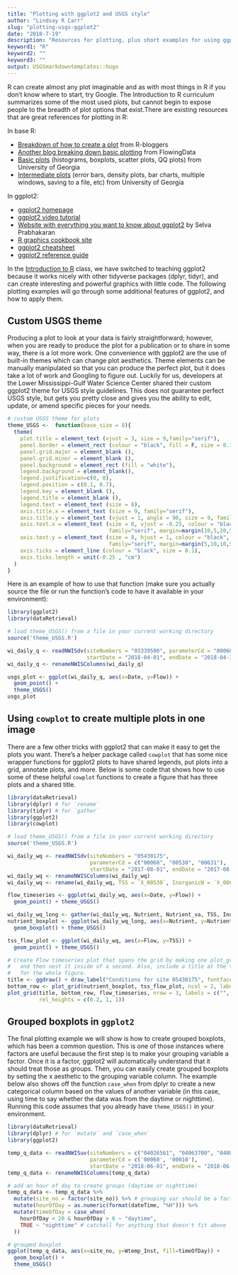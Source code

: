 ```yaml
---
title: "Plotting with ggplot2 and USGS style"
author: "Lindsay R Carr"
slug: "plotting-usgs-ggplot2"
date: "2018-7-19"
description: "Resources for plotting, plus short examples for using ggplot2 for common use-cases and adding USGS style."
keyword1: "R"
keyword2: ""
keyword3: ""
output: USGSmarkdowntemplates::hugo
---
```


R can create almost any plot imaginable and as with most things in R if you don’t know where to start, try Google. The Introduction to R curriculum summarizes some of the most used plots, but cannot begin to expose people to the breadth of plot options that exist.There are existing resources that are great references for plotting in R:

In base R:

* [Breakdown of how to create a plot](https://www.r-bloggers.com/how-to-plot-a-graph-in-r/) from R-bloggers
* [Another blog breaking down basic plotting](https://flowingdata.com/2012/12/17/getting-started-with-charts-in-r/) from FlowingData
* [Basic plots](https://www.cyclismo.org/tutorial/R/plotting.html) (histograms, boxplots, scatter plots, QQ plots) from University of Georgia
* [Intermediate plots](https://www.cyclismo.org/tutorial/R/intermediatePlotting.html) (error bars, density plots, bar charts, multiple windows, saving to a file, etc) from University of Georgia

In ggplot2:

* [ggplot2 homepage](http://ggplot2.tidyverse.org/)
* [ggplot2 video tutorial](https://www.youtube.com/watch?v=rsG-GgR0aEY)
* [Website with everything you want to know about ggplot2](http://r-statistics.co/Complete-Ggplot2-Tutorial-Part1-With-R-Code.html) by Selva Prabhakaran
* [R graphics cookbook site](http://www.cookbook-r.com/Graphs/)
* [ggplot2 cheatsheet](https://www.rstudio.com/wp-content/uploads/2015/03/ggplot2-cheatsheet.pdf)
* [ggplot2 reference guide](http://ggplot2.tidyverse.org/reference/)

In the [Introduction to R](https://owi.usgs.gov/R/training-curriculum/intro-curriculum) class, we have switched to teaching ggplot2 because it works nicely with other tidyverse packages (dplyr, tidyr), and can create interesting and powerful graphics with little code. The following plotting examples will go through some additional features of ggplot2, and how to apply them.

## Custom USGS theme

Producing a plot to look at your data is fairly straightforward; however, when you are ready to produce the plot for a publication or to share in some way, there is a lot more work. One convenience with ggplot2 are the use of built-in themes which can change plot aesthetics. Theme elements can be manually manipulated so that you can produce the perfect plot, but it does take a lot of work and Googling to figure out. Luckily for us, developers at the Lower Mississippi-Gulf Water Science Center shared their custom ggplot2 theme for USGS style guidelines. This does not guarantee perfect USGS style, but gets you pretty close and gives you the ability to edit, update, or amend specific pieces for your needs.

```r
# custom USGS theme for plots
theme_USGS <-  function(base_size = 8){
  theme(
    plot.title = element_text (vjust = 3, size = 9,family="serif"), 
    panel.border = element_rect (colour = "black", fill = F, size = 0.1),
    panel.grid.major = element_blank (),
    panel.grid.minor = element_blank (),
    panel.background = element_rect (fill = "white"),
    legend.background = element_blank(),
    legend.justification=c(0, 0),
    legend.position = c(0.1, 0.7),
    legend.key = element_blank (),
    legend.title = element_blank (),
    legend.text = element_text (size = 8),
    axis.title.x = element_text (size = 9, family="serif"),
    axis.title.y = element_text (vjust = 1, angle = 90, size = 9, family="serif"),
    axis.text.x = element_text (size = 8, vjust = -0.25, colour = "black", 
                                family="serif", margin=margin(10,5,20,5,"pt")),
    axis.text.y = element_text (size = 8, hjust = 1, colour = "black", 
                                family="serif", margin=margin(5,10,10,5,"pt")),
    axis.ticks = element_line (colour = "black", size = 0.1),
    axis.ticks.length = unit(-0.25 , "cm")
  )
}
```

Here is an example of how to use that function (make sure you actually source the file or run the function’s code to have it available in your environment):

```r
library(ggplot2)
library(dataRetrieval)
```

```r
# load theme_USGS() from a file in your current working directory
source('theme_USGS.R')
```

```r
wi_daily_q <- readNWISdv(siteNumbers = "03339500", parameterCd = "00060",
                         startDate = "2018-04-01", endDate = "2018-04-30")
wi_daily_q <- renameNWISColumns(wi_daily_q)

usgs_plot <- ggplot(wi_daily_q, aes(x=Date, y=Flow)) + 
  geom_point() + 
  theme_USGS()
usgs_plot
```

## Using `cowplot` to create multiple plots in one image

There are a few other tricks with ggplot2 that can make it easy to get the plots you want. There’s a helper package called `cowplot` that has some nice wrapper functions for ggplot2 plots to have shared legends, put plots into a grid, annotate plots, and more. Below is some code that shows how to use some of these helpful `cowplot` functions to create a figure that has three plots and a shared title.

```r
library(dataRetrieval)
library(dplyr) # for `rename`
library(tidyr) # for `gather`
library(ggplot2)
library(cowplot)
```

```r
# load theme_USGS() from a file in your current working directory
source('theme_USGS.R')
```

```r
wi_daily_wq <- readNWISdv(siteNumbers = "05430175", 
                          parameterCd = c("00060", "00530", "00631"),
                          startDate = "2017-08-01", endDate = "2017-08-31")
wi_daily_wq <- renameNWISColumns(wi_daily_wq)
wi_daily_wq <- rename(wi_daily_wq, TSS = `X_00530`, InorganicN = `X_00631`)

flow_timeseries <- ggplot(wi_daily_wq, aes(x=Date, y=Flow)) + 
  geom_point() + theme_USGS()

wi_daily_wq_long <- gather(wi_daily_wq, Nutrient, Nutrient_va, TSS, InorganicN)
nutrient_boxplot <- ggplot(wi_daily_wq_long, aes(x=Nutrient, y=Nutrient_va)) +
  geom_boxplot() + theme_USGS()

tss_flow_plot <- ggplot(wi_daily_wq, aes(x=Flow, y=TSS)) + 
  geom_point() + theme_USGS()

# Create Flow timeseries plot that spans the grid by making one plot_grid
#   and then nest it inside of a second. Also, include a title at the top 
#   for the whole figure. 
title <- ggdraw() + draw_label("Conditions for site 05430175", fontface='bold')
bottom_row <- plot_grid(nutrient_boxplot, tss_flow_plot, ncol = 2, labels = "AUTO")
plot_grid(title, bottom_row, flow_timeseries, nrow = 3, labels = c("", "", "C"),
          rel_heights = c(0.2, 1, 1))

```

## Grouped boxplots in `ggplot2`

The final plotting example we will show is how to create grouped boxplots, which has been a common question. This is one of those instances where factors are useful because the first step is to make your grouping variable a factor. Once it is a factor, ggplot2 will automatically understand that it should treat those as groups. Then, you can easily create grouped boxplots by setting the x aesthetic to the grouping variable column. The example below also shows off the function `case_when` from dplyr to create a new categorical column based on the values of another variable (in this case, using time to say whether the data was from the daytime or nighttime). Running this code assumes that you already have `theme_USGS()` in your environment.

```r
library(dataRetrieval)
library(dplyr) # for `mutate` and `case_when`
library(ggplot2)

temp_q_data <- readNWISuv(siteNumbers = c("04026561", "04063700", "04082400", "05427927"),
                          parameterCd = c('00060', '00010'), 
                          startDate = "2018-06-01", endDate = "2018-06-03")
temp_q_data <- renameNWISColumns(temp_q_data)

# add an hour of day to create groups (daytime or nighttime)
temp_q_data <- temp_q_data %>% 
  mutate(site_no = factor(site_no)) %>% # grouping var should be a factor
  mutate(hourOfDay = as.numeric(format(dateTime, "%H"))) %>% 
  mutate(timeOfDay = case_when(
    hourOfDay < 20 & hourOfDay > 6 ~ "daytime",
    TRUE ~ "nighttime" # catchall for anything that doesn't fit above
  ))

# grouped boxplot
ggplot(temp_q_data, aes(x=site_no, y=Wtemp_Inst, fill=timeOfDay)) +
  geom_boxplot() +
  theme_USGS()

```
